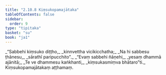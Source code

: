 ```yaml
---
title: "2.10.8 Kiṃsukopamajātaka"
tableOfContents: false
sidebar:
  order: 9
type: "tipitaka"
basket: "su"
book: "ja1"
---
```



<DynamicBreadcrumb />

<Division number="196" book="ja1">

<Paragraph number="656" type="verses" book="ja1">
_“Sabbehi kiṃsuko diṭṭho,_  
_kinnvettha vicikicchatha;_  
_Na hi sabbesu ṭhānesu,_  
_sārathī paripucchito”._  

</Paragraph>

</Division>
<Division number="197" book="ja1">

<Paragraph number="657" type="verses" book="ja1">
_“Evaṃ sabbehi ñāṇehi,_  
_yesaṃ dhammā ajānitā;_  
_Te ve dhammesu kaṅkhanti,_  
_kiṃsukasmiṃva bhātaro”ti._  


</Paragraph>
</Division>

<Paragraph number="658" type="center" book="ja1">
Kiṃsukopamajātakaṃ aṭṭhamaṃ.
</Paragraph>